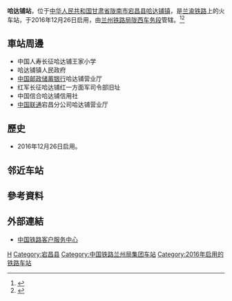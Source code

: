 {{Infobox China railway station
|车站名称 = 哈达铺站
|图片 = 
|图片介绍 = 
|其他名称 = 
|车站拼音 = Hadapu
|英文名称 = Hadapu Railway Station
|车站代码 = 45223<ref>{{cite web|url=http://hyfw.12306.cn/hyinfo/action/FwcszsAction_index?type=1|title=营业站服务信息查询|publisher=[[中国铁路客户服务中心|中国铁路客户服务中心]]|accessdate=2017-06-16|archive-date=2016-11-06|archive-url=https://web.archive.org/web/20161106075157/http://hyfw.12306.cn/hyinfo/action/FwcszsAction_index?type=1|dead-url=no}}</ref>
|电报码 = HDJ
|拼音码 = HDP
|车站位置 = [[甘肃省|甘肃省]][[陇南市|陇南市]][[宕昌县|宕昌县]][[哈达铺镇|哈达铺镇]]
|坐标 = {{coord|34.221529|N|104.231650|E|display=inline,title}}
|归属 = [[兰州铁路局|兰州铁路局]][[陇西车务段|陇西车务段]]<ref>{{cite web|url=http://wzcgpt.cr-lanzh.com.cn/mainPageNotice.do?method=info&id=IJ002016111501601353%40IJ002016110201595518%4010|title=陇西车务段关于兰渝线淋浴间、活动室设施设备招标采购二次公告|publisher=兰州铁路局物资采购平台|date=2016-11-15|accessdate=2016-12-28|quote=送陇西车务段管内兰渝线(岷县、哈达铺、临江铺、沙湾、陇南西、陇南、桔柑、枫湘院、姚渡、羊木)各站|archive-url=https://web.archive.org/web/20161228194947/http://wzcgpt.cr-lanzh.com.cn/mainPageNotice.do?method=info&id=IJ002016111501601353%40IJ002016110201595518%4010|archive-date=2016-12-28|dead-url=yes}}</ref>
|线路 = [[兰渝铁路|兰渝铁路]]
|车站等级 = [[二等站_(中铁)|二等站]]
|月台数目 = 
|站台面 = 
|股道数目 = 
|网站 = 
}}
'''哈达铺站'''，位于[[中华人民共和国|中华人民共和国]][[甘肃省|甘肃省]][[陇南市|陇南市]][[宕昌县|宕昌县]][[哈达铺镇|哈达铺镇]]，是[[兰渝铁路|兰渝铁路]]上的火车站，于2016年12月26日启用，由[[兰州铁路局|兰州铁路局]][[陇西车务段|陇西车务段]]管辖。<ref>{{Cite web |url=http://search.huochepiao.com/huochezhan/jieshao/4335.htm |title=哈达铺火车站介绍 |accessdate=2017-02-09 |archive-date=2017-10-12 |archive-url=https://web.archive.org/web/20171012201933/http://search.huochepiao.com/huochezhan/jieshao/4335.htm |dead-url=no }}</ref><ref>{{Cite web |url=http://news.gaotie.cn/huochezhan/2016-12-26/368182.html |title=兰渝铁路岷广段今日开通 新建哈达铺火车站投入运营 |accessdate=2017-02-09 |archive-date=2017-02-11 |archive-url=https://web.archive.org/web/20170211080753/http://news.gaotie.cn/huochezhan/2016-12-26/368182.html |dead-url=no }}</ref>
==車站周邊==
* 中国人寿长征哈达铺王家小学
* 哈达铺镇人民政府
* [[中国邮政储蓄银行|中国邮政储蓄银行]]哈达铺营业厅
* 红军长征哈达铺红一方面军司令部旧址
* 中国信合哈达铺信用社
* [[中国联通|中国联通]]宕昌分公司哈达铺营业厅

==歷史==
* 2016年12月26日启用。

== 邻近车站 ==
{{start rail box|[[File:China_Railways.svg|16px]] [[中国铁路|中国铁路]]}}
{{s-inop|[[临江铺站|临江铺站]]|{{站|重庆北}}方向}}
{{s-line|[[兰渝铁路|兰渝铁路]]<br />← 39km 哈达铺站 25km →}}
{{s-inop|[[岷县站|岷县站]]|{{站|兰州东}}方向}}
{{end box}}

==參考資料==
{{reflist}}

==外部連結==
* [http://www.12306.cn/mormhweb/ 中国铁路客户服务中心]{{Wayback|url=http://www.12306.cn/mormhweb/ |date=20180205163941 }}
{{China-rail-stub}}
{{兰渝铁路}}
{{成兰铁路}}
[[Category:陇南市铁路车站|H]]
[[Category:宕昌县|Category:宕昌县]]
[[Category:中国铁路兰州局集团车站|Category:中国铁路兰州局集团车站]]
[[Category:2016年启用的铁路车站|Category:2016年启用的铁路车站]]